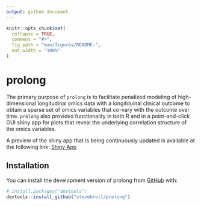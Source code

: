 ```yaml
---
output: github_document
---
```


<!-- README.md is generated from README.Rmd. Please edit that file -->

```r
knitr::opts_chunk$set(
  collapse = TRUE,
  comment = "#>",
  fig.path = "man/figures/README-",
  out.width = "100%"
)
```

# prolong

<!-- badges: start -->
<!-- badges: end -->

The primary purpose of `prolong` is to facilitate penalized modeling of high-dimensional longitudinal omics data with a longitduinal clinical outcome to obtain a sparse set of omics variables that co-vary with the outcome over time. `prolong` also provides functionality in both R and in a point-and-click GUI shiny app for plots that reveal the underlying correlation structure of the omics variables.

A preview of the shiny app that is being continuously updated is available at the following link:
[Shiny App](https://stevebroll-cornell.shinyapps.io/TBcorr/)


## Installation

You can install the development version of prolong from [GitHub](https://github.com/) with:

``` r
# install.packages("devtools")
devtools::install_github("stevebroll/prolong")
```
